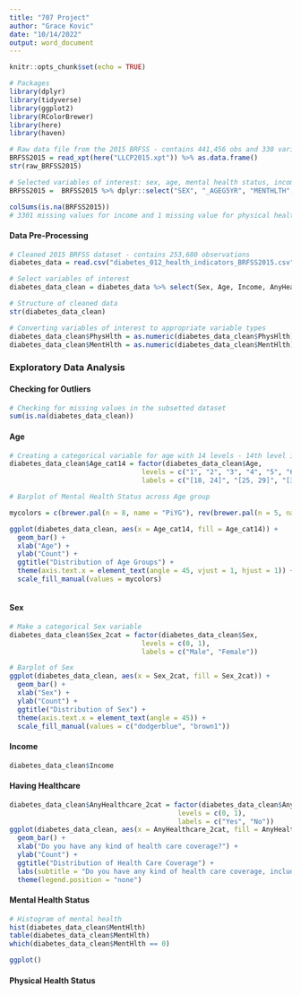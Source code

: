 ```yaml
---
title: "707 Project"
author: "Grace Kovic"
date: "10/14/2022"
output: word_document
---
```


```r
knitr::opts_chunk$set(echo = TRUE)
```

```r
# Packages
library(dplyr)
library(tidyverse)
library(ggplot2)
library(RColorBrewer)
library(here)
library(haven)
```

```r
# Raw data file from the 2015 BRFSS - contains 441,456 obs and 330 variables
BRFSS2015 = read_xpt(here("LLCP2015.xpt")) %>% as.data.frame()
str(raw_BRFSS2015) 

# Selected variables of interest: sex, age, mental health status, income level, physical health status, and health care coverage status
BRFSS2015 =  BRFSS2015 %>% dplyr::select("SEX", "_AGEG5YR", "MENTHLTH", "INCOME2", "PHYSHLTH", "HLTHPLN1")

```

```r
colSums(is.na(BRFSS2015)) 
# 3301 missing values for income and 1 missing value for physical health status 
```

#### Data Pre-Processing

```r
# Cleaned 2015 BRFSS dataset - contains 253,680 observations
diabetes_data = read.csv("diabetes_012_health_indicators_BRFSS2015.csv")
```

```r
# Select variables of interest
diabetes_data_clean = diabetes_data %>% select(Sex, Age, Income, AnyHealthcare, PhysHlth, MentHlth)
```

```r
# Structure of cleaned data 
str(diabetes_data_clean)

# Converting variables of interest to appropriate variable types 
diabetes_data_clean$PhysHlth = as.numeric(diabetes_data_clean$PhysHlth)
diabetes_data_clean$MentHlth = as.numeric(diabetes_data_clean$MentHlth)

```

### Exploratory Data Analysis

#### Checking for Outliers

```r
# Checking for missing values in the subsetted dataset 
sum(is.na(diabetes_data_clean))
```

#### Age

```r
# Creating a categorical variable for age with 14 levels - 14th level is not shown because the current dataset was previously cleaned 
diabetes_data_clean$Age_cat14 = factor(diabetes_data_clean$Age, 
                                 levels = c("1", "2", "3", "4", "5", "6", "7", "8", "9", "10", "11", "12", "13", "14"), 
                                 labels = c("[18, 24]", "[25, 29]", "[30, 34]", "[35, 39]", "[40, 44]", "[45, 49]", "[50, 54]", "[55, 59]", "[60, 64]", "[65, 69]", "[70, 74]", "[75, 79]", "80 or older", "Don't know/Refused/Missing"))

# Barplot of Mental Health Status across Age group 

mycolors = c(brewer.pal(n = 8, name = "PiYG"), rev(brewer.pal(n = 5, name = "PiYG")))

ggplot(diabetes_data_clean, aes(x = Age_cat14, fill = Age_cat14)) + 
  geom_bar() + 
  xlab("Age") + 
  ylab("Count") + 
  ggtitle("Distribution of Age Groups") + 
  theme(axis.text.x = element_text(angle = 45, vjust = 1, hjust = 1)) + 
  scale_fill_manual(values = mycolors)
  
```

#### Sex

```r
# Make a categorical Sex variable
diabetes_data_clean$Sex_2cat = factor(diabetes_data_clean$Sex, 
                                 levels = c(0, 1), 
                                 labels = c("Male", "Female"))

# Barplot of Sex 
ggplot(diabetes_data_clean, aes(x = Sex_2cat, fill = Sex_2cat)) + 
  geom_bar() + 
  xlab("Sex") + 
  ylab("Count") + 
  ggtitle("Distribution of Sex") + 
  theme(axis.text.x = element_text(angle = 45)) + 
  scale_fill_manual(values = c("dodgerblue", "brown1"))
```

#### Income

```r
diabetes_data_clean$Income
```

#### Having Healthcare

```r
diabetes_data_clean$AnyHealthcare_2cat = factor(diabetes_data_clean$AnyHealthcare, 
                                          levels = c(0, 1), 
                                          labels = c("Yes", "No"))
ggplot(diabetes_data_clean, aes(x = AnyHealthcare_2cat, fill = AnyHealthcare_2cat)) + 
  geom_bar() + 
  xlab("Do you have any kind of health care coverage?") + 
  ylab("Count") + 
  ggtitle("Distribution of Health Care Coverage") + 
  labs(subtitle = "Do you have any kind of health care coverage, including health insurance, \n prepaid plans such as HMOs, or government plans such as Medicare, \n or Indian Health Service?") + 
  theme(legend.position = "none")
```

#### Mental Health Status

```r
# Histogram of mental health 
hist(diabetes_data_clean$MentHlth)
table(diabetes_data_clean$MentHlth)
which(diabetes_data_clean$MentHlth == 0)

ggplot()
```

#### Physical Health Status

```r

```
